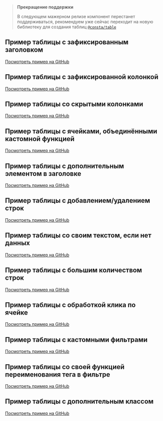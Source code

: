 
> **Прекращение поддержки**
>
> В следующем мажерном релизе компонент перестанет поддерживаться, рекомендуем уже сейчас переходит на новую библиотеку для создания таблиц [`@consta/table`](##LIBS.LIB/lib:table)

## Пример таблицы с зафиксированным заголовком

<TableUseWithStickyHeader />

[Посмотреть пример на GitHub](https://github.com/consta-design-system/uikit/tree/dev/src/components/Table/__stand__/use/TableUseWithStickyHeader/TableUseWithStickyHeader.tsx)

## Пример таблицы с зафиксированной колонкой

<TableUseWithStickyColumn />

[Посмотреть пример на GitHub](https://github.com/consta-design-system/uikit/tree/dev/src/components/Table/__stand__/use/TableUseWithStickyColumn/TableUseWithStickyColumn.tsx)

## Пример таблицы со скрытыми колонками

<TableUseWithHiddenColumn />

[Посмотреть пример на GitHub](https://github.com/consta-design-system/uikit/tree/dev/src/components/Table/__stand__/use/TableUseWithHiddenColumn/TableUseWithHiddenColumn.tsx)

## Пример таблицы с ячейками, объединёнными кастомной функцией

<TableUseWithMergedByCustomCallbackCells />

[Посмотреть пример на GitHub](https://github.com/consta-design-system/uikit/tree/dev/src/components/Table/__stand__/use/TableUseWithMergedByCustomCallbackCells/TableUseWithMergedByCustomCallbackCells.tsx)

## Пример таблицы с дополнительным элементом в заголовке

<TableUseWithIcon />

[Посмотреть пример на GitHub](https://github.com/consta-design-system/uikit/tree/dev/src/components/Table/__stand__/use/TableUseWithIcon/TableUseWithIcon.tsx)

## Пример таблицы с добавлением/удалением строк

<TableUseWithRowActions />

[Посмотреть пример на GitHub](https://github.com/consta-design-system/uikit/tree/dev/src/components/Table/__stand__/use/TableUseWithRowActions/TableUseWithRowActions.tsx)

## Пример таблицы со своим текстом, если нет данных

<TableUseWithCustomRowsPlaceholder />

[Посмотреть пример на GitHub](https://github.com/consta-design-system/uikit/tree/dev/src/components/Table/__stand__/use/TableUseWithCustomRowsPlaceholder/TableUseWithCustomRowsPlaceholder.tsx)

## Пример таблицы с большим количеством строк

<TableUseWithBigData />

[Посмотреть пример на GitHub](https://github.com/consta-design-system/uikit/tree/dev/src/components/Table/__stand__/use/TableUseWithBigData/TableUseWithBigData.tsx)

## Пример таблицы с обработкой клика по ячейке

<TableUseWithHandleCellClickExample />

[Посмотреть пример на GitHub](https://github.com/consta-design-system/uikit/tree/dev/src/components/Table/__stand__/use/TableUseWithHandleCellClickExample/TableUseWithHandleCellClickExample.tsx)

## Пример таблицы с кастомными фильтрами

<TableUseWithCustomFilters />

[Посмотреть пример на GitHub](https://github.com/consta-design-system/uikit/tree/dev/src/components/Table/__stand__/use/TableUseWithCustomFilters/TableUseWithCustomFilters.tsx)

## Пример таблицы со своей функцией переименования тега в фильтре

<TableUseWithCustomTagLabelFunction />

[Посмотреть пример на GitHub](https://github.com/consta-design-system/uikit/tree/dev/src/components/Table/__stand__/use/TableUseWithCustomTagLabelFunction/TableUseWithCustomTagLabelFunction.tsx)

## Пример таблицы с дополнительным классом

<TableUseWithGetAdditionalClassName />

[Посмотреть пример на GitHub](https://github.com/consta-design-system/uikit/tree/dev/src/components/Table/__stand__/use/TableUseWithGetAdditionalClassName/TableUseWithGetAdditionalClassName.tsx)
